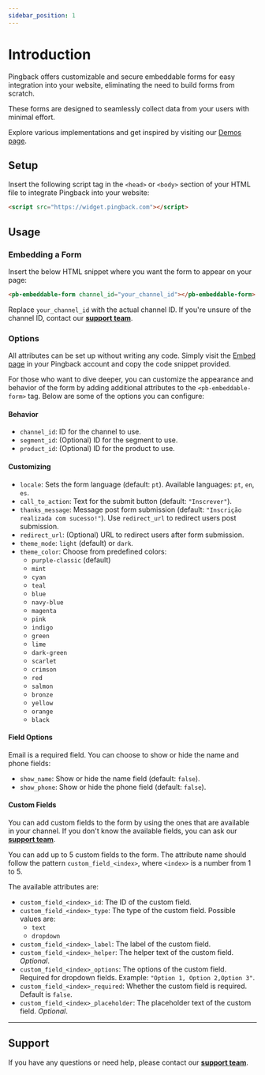 ```yaml
---
sidebar_position: 1
---
```


# Introduction

Pingback offers customizable and secure embeddable forms for easy integration into your website, eliminating the need to build forms from scratch.

These forms are designed to seamlessly collect data from your users with minimal effort.

Explore various implementations and get inspired by visiting our [Demos page](/docs/embed/demos).

## Setup

Insert the following script tag in the `<head>` or `<body>` section of your HTML file to integrate Pingback into your website:

```html
<script src="https://widget.pingback.com"></script>
```

## Usage

### Embedding a Form

Insert the below HTML snippet where you want the form to appear on your page:

```html
<pb-embeddable-form channel_id="your_channel_id"></pb-embeddable-form>
```

Replace `your_channel_id` with the actual channel ID. If you're unsure of the channel ID, contact our [**support team**](https://helpcenter.pingback.com/).

### Options

All attributes can be set up without writing any code. Simply visit the [Embed page](https://pingback.com/publish/settings/embed) in your Pingback account and copy the code snippet provided.

For those who want to dive deeper, you can customize the appearance and behavior of the form by adding additional attributes to the `<pb-embeddable-form>` tag. Below are some of the options you can configure:

#### Behavior

- `channel_id`: ID for the channel to use.
- `segment_id`: (Optional) ID for the segment to use.
- `product_id`: (Optional) ID for the product to use.

#### Customizing

- `locale`: Sets the form language (default: `pt`). Available languages: `pt`, `en`, `es`.
- `call_to_action`: Text for the submit button (default: `"Inscrever"`).
- `thanks_message`: Message post form submission (default: `"Inscrição realizada com sucesso!"`). Use `redirect_url` to redirect users post submission.
- `redirect_url`: (Optional) URL to redirect users after form submission.
- `theme_mode`: `light` (default) or `dark`.
- `theme_color`: Choose from predefined colors:
  - `purple-classic` (default)
  - `mint`
  - `cyan`
  - `teal`
  - `blue`
  - `navy-blue`
  - `magenta`
  - `pink`
  - `indigo`
  - `green`
  - `lime`
  - `dark-green`
  - `scarlet`
  - `crimson`
  - `red`
  - `salmon`
  - `bronze`
  - `yellow`
  - `orange`
  - `black`

#### Field Options

Email is a required field. You can choose to show or hide the name and phone fields:

- `show_name`: Show or hide the name field (default: `false`).
- `show_phone`: Show or hide the phone field (default: `false`).

#### Custom Fields

You can add custom fields to the form by using the ones that are available in your channel. If you don't know the available fields, you can ask our [**support team**](https://helpcenter.pingback.com/).

You can add up to 5 custom fields to the form. The attribute name should follow the pattern `custom_field_<index>`, where `<index>` is a number from 1 to 5.

The available attributes are:

- `custom_field_<index>_id`: The ID of the custom field.
- `custom_field_<index>_type`: The type of the custom field. Possible values are:
  - `text`
  - `dropdown`
- `custom_field_<index>_label`: The label of the custom field.
- `custom_field_<index>_helper`: The helper text of the custom field. _Optional_.
- `custom_field_<index>_options`: The options of the custom field. Required for dropdown fields. Example: `"Option 1, Option 2,Option 3"`.
- `custom_field_<index>_required`: Whether the custom field is required. Default is `false`.
- `custom_field_<index>_placeholder`: The placeholder text of the custom field. _Optional_.

---

## Support

If you have any questions or need help, please contact our [**support team**](https://helpcenter.pingback.com/).
